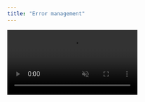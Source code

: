 ```yaml
---
title: "Error management"
---
```

 
<video autoPlay muted loop playsInline className="w-full aspect-video" src="https://embedd.it/img/Errors.mp4" />

Since we use generative AI to extract information from datasheets—which sometimes lack complete component information—we've implemented robust error management tools to help you.

Errors act as blockers—you cannot proceed to driver or testing generation until you resolve them.

The system also includes warnings, which appear in orange. These non-blocking notifications highlight potentially inconsistent elements in your Component Model.

*How do I know there is an error?*

When a section contains an error, a red dot appears above the chapter name. Navigate to that section to see error details.

*How do I find an error inside the section?*

In smaller sections (like General component information), error fields are highlighted in red.

For larger sections (like Registers), we provide an error navigation menu below the Component Model chapters. This menu shows the error count and offers buttons to navigate between errors.

*Which types of errors exist?*



| Error Name | Description | Resolution |
| ---------- | ----------- | ---------- |
|            |             |            |